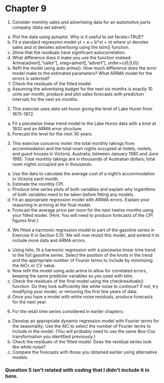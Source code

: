 # Chapter 9

1. Consider monthly sales and advertising data for an automotive parts company (data set advert).

a. Plot the data using autoplot. Why is it useful to set facets=TRUE?
b. Fit a standard regression model yt = a + b*xt + nt where yt denotes sales and xt denotes advertising using the tslm() function.
c. Show that the residuals have significant autocorrelation.
d. What difference does it make you use the function instead:
  Arima(advert[,"sales"], xreg=advert[,"advert"], order=c(0,0,0))
e. Refit the model using auto.arima(). How much difference does the error model make to the estimated parameters? What ARIMA model for the errors is selected?
f. Check the residuals of the fitted model.
g. Assuming the advertising budget for the next six months is exactly 10 units per month, produce and plot sales forecasts with prediction intervals for the next six months.


2. This exercise uses data set huron giving the level of Lake Huron from 1875-1972.

a. Fit a piecewise linear trend model to the Lake Huron data with a knot at 1920 and an ARMA error structure.
b. Forecast the level for the next 30 years.


3. This exercise concerns motel: the total monthly takings from accommodation and the total room nights occupied at hotels, motels, and guest houses in Victoria, Australia, between January 1980 and June 1995. Total monthly takings are in thousands of Australian dollars; total room nights occupied are in thousands.

a. Use the data to calculate the average cost of a night's accommodation in Victoria each month.
b. Estimate the monthly CPI.
c. Produce time series plots of both variables and explain why logarithms of both variables need to be taken before fitting any models.
d. Fit an appropriate regression model with ARIMA errors. Explain your reasoning in arriving at the final model.
e. Forecast the average price per room for the next twelve months using your fitted model. (Hint: You will need to produce forecasts of the CPI figures first.)


4. We fitted a harmonic regression model to part of the gasoline series in Exercise 6 in Section 5.10. We will now revisit this model, and extend it to include more data and ARMA errors.

a. Using tslm, fit a harmonic regression with a piecewise linear time trend to the full gasoline series. Select the position of the knots in the trend and the appropriate number of Fourier terms to include by minimizing the AICc or CV value.
b. Now refit the model using auto.arima to allow for correlated errors, keeping the same predictor variables as you used with tslm.
c. Check the residuals of the final model using the checkresiduals() function. Do they look sufficiently like white noise to continue? If not, try modifying your model, or removing the first few years of data.
d. Once you have a model with white noise residuals, produce forecasts for the next year.

6. For the retail time series considered in earlier chapters:
a. Develop an appropriate dynamic regression model with Fourier terms for the seasonality. Use the AIC to select the number of Fourier terms to include in the model. (You will probably need to use the same Box-Cox transformation you identified previously.)
b. Check the residuals of the fitted model. Does the residual series look like white noise?
c. Compare the forecasts with those you obtained earlier using alternative models.

### Question 5 isn't related with coding that I didn't include it in here.